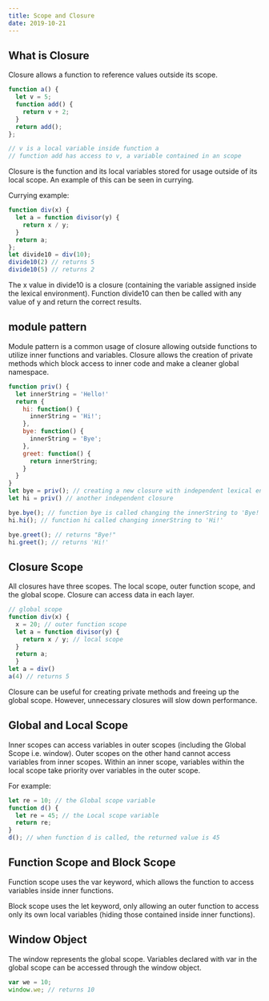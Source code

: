 ```yaml
---
title: Scope and Closure
date: 2019-10-21
---
```


## What is Closure

Closure allows a function to reference values outside its scope.

```jsx
function a() {
  let v = 5;
  function add() {
    return v + 2;
  }
  return add();
};

// v is a local variable inside function a
// function add has access to v, a variable contained in an scope

```


Closure is the function and its local variables stored for usage outside of its local scope. An example of this can be seen in currying. 

Currying example:

```jsx
function div(x) {
  let a = function divisor(y) {
    return x / y;
  }
  return a;
};
let divide10 = div(10);
divide10(2) // returns 5
divide10(5) // returns 2
```

The x value in divide10 is a closure (containing the variable assigned inside the lexical environment). Function divide10 can then be called with any value of y and return the correct results.

## module pattern

Module pattern is a common usage of closure allowing outside functions to utilize inner functions and variables.
Closure allows the creation of private methods which block access to inner code and make a cleaner global namespace.

```jsx
function priv() {
  let innerString = 'Hello!'
  return {
    hi: function() {
      innerString = 'Hi!';
    },
    bye: function() {
      innerString = 'Bye';
    },
    greet: function() {
      return innerString;
    }
  }
}
let bye = priv(); // creating a new closure with independent lexical environment
let hi = priv() // another independent closure

bye.bye(); // function bye is called changing the innerString to 'Bye!'
hi.hi(); // function hi called changing innerString to 'Hi!'

bye.greet(); // returns "Bye!"
hi.greet(); // returns 'Hi!'
```




## Closure Scope

All closures have three scopes. The local scope, outer function scope, and the global scope. Closure can access data in each layer.

```jsx
// global scope
function div(x) {
  x = 20; // outer function scope
  let a = function divisor(y) {
    return x / y; // local scope
  }
  return a;
  }
let a = div()
a(4) // returns 5
```

Closure can be useful for creating private methods and freeing up the global scope. However, unnecessary closures will slow down performance.

## Global and Local Scope

Inner scopes can access variables in outer scopes (including the Global Scope i.e. window). Outer scopes on the other hand cannot access variables from inner scopes. Within an inner scope, variables within the local scope take priority over variables in the outer scope.

For example:

```jsx
let re = 10; // the Global scope variable
function d() {
  let re = 45; // the Local scope variable
  return re;
}
d(); // when function d is called, the returned value is 45
```

## Function Scope and Block Scope

Function scope uses the var keyword, which allows the function to access variables inside inner functions.

Block scope uses the let keyword, only allowing an outer function to access only its own local variables (hiding those contained inside inner functions).

## Window Object

The window represents the global scope. Variables declared with var in the global scope can be accessed through the window object.

```jsx
var we = 10;
window.we; // returns 10 
```

